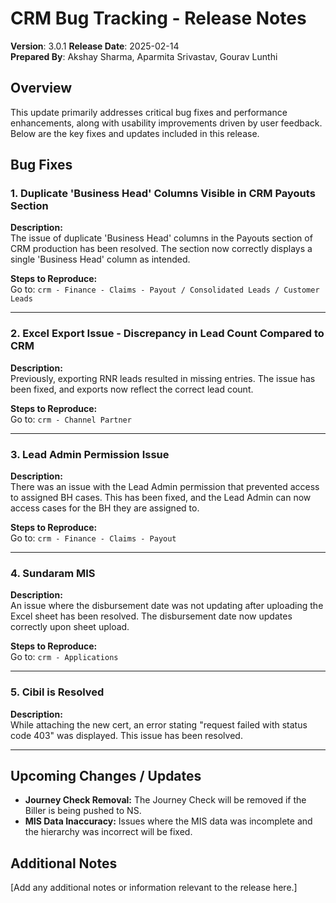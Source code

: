 # CRM Bug Tracking - Release Notes
**Version**: 3.0.1
**Release Date**: 2025-02-14  
**Prepared By**: Akshay Sharma, Aparmita Srivastav, Gourav Lunthi

## Overview

This update primarily addresses critical bug fixes and performance enhancements, along with usability improvements driven by user feedback. Below are the key fixes and updates included in this release.

## Bug Fixes

### 1. Duplicate 'Business Head' Columns Visible in CRM Payouts Section

**Description:**  
The issue of duplicate 'Business Head' columns in the Payouts section of CRM production has been resolved. The section now correctly displays a single 'Business Head' column as intended.

**Steps to Reproduce:**  
Go to: `crm - Finance - Claims - Payout / Consolidated Leads / Customer Leads`

---

### 2. Excel Export Issue - Discrepancy in Lead Count Compared to CRM

**Description:**  
Previously, exporting RNR leads resulted in missing entries. The issue has been fixed, and exports now reflect the correct lead count.

**Steps to Reproduce:**  
Go to: `crm - Channel Partner`

---

### 3. Lead Admin Permission Issue

**Description:**  
There was an issue with the Lead Admin permission that prevented access to assigned BH cases. This has been fixed, and the Lead Admin can now access cases for the BH they are assigned to.

**Steps to Reproduce:**  
Go to: `crm - Finance - Claims - Payout`

---

### 4. Sundaram MIS

**Description:**  
An issue where the disbursement date was not updating after uploading the Excel sheet has been resolved. The disbursement date now updates correctly upon sheet upload.

**Steps to Reproduce:**  
Go to: `crm - Applications`

---

### 5. Cibil is Resolved

**Description:**  
While attaching the new cert, an error stating "request failed with status code 403" was displayed. This issue has been resolved.

---

## Upcoming Changes / Updates

- **Journey Check Removal:** The Journey Check will be removed if the Biller is being pushed to NS.
- **MIS Data Inaccuracy:** Issues where the MIS data was incomplete and the hierarchy was incorrect will be fixed.

## Additional Notes

[Add any additional notes or information relevant to the release here.]
